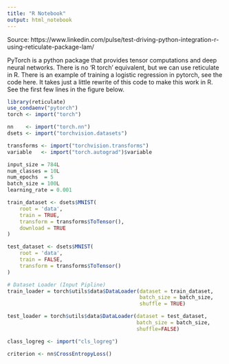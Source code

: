```yaml
---
title: "R Notebook"
output: html_notebook
---
```


Source: https://www.linkedin.com/pulse/test-driving-python-integration-r-using-reticulate-package-lam/

PyTorch is a python package that provides tensor computations and deep neural networks. There is no 'R torch' equivalent, but we can use reticulate in R. There is an example of training a logistic regression in pytorch, see the code here. It takes just a little rewrite of this code to make this work in R. See the first few lines in the figure below.

```r
library(reticulate)
use_condaenv("pytorch")
torch <- import("torch")
```


```r
nn    <- import("torch.nn")
dsets <- import("torchvision.datasets")
```


```r
transforms <- import("torchvision.transforms")
variable   <- import("torch.autograd")$variable
```


```r
input_size = 784L
num_classes = 10L
num_epochs  = 5
batch_size = 100L
learning_rate = 0.001
```


```r
train_dataset <- dsets$MNIST(
    root = 'data',
    train = TRUE,
    transform = transforms$ToTensor(),
    download = TRUE
)
```

```r
test_dataset <- dsets$MNIST(
    root = 'data',
    train = FALSE,
    transform = transforms$ToTensor()
)
```


```r
# Dataset Loader (Input Pipline)
train_loader = torch$utils$data$DataLoader(dataset = train_dataset, 
                                           batch_size = batch_size, 
                                           shuffle = TRUE)
```


```r
test_loader = torch$utils$data$DataLoader(dataset = test_dataset, 
                                          batch_size = batch_size, 
                                          shuffle=FALSE)
```


```r
class_logreg <- import("cls_logreg")
```




```r
criterion <- nn$CrossEntropyLoss()
```

